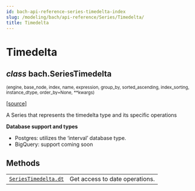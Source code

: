 ```yaml
---
id: bach-api-reference-series-timedelta-index
slug: /modeling/bach/api-reference/Series/Timedelta/
title: Timedelta
---
```


# Timedelta

<div className="class">

## <span className="type-annotation"><em>class</em></span> <span className="additional-name">bach.</span><span className="name">SeriesTimedelta</span>

<small className="parameter-list">(<span className="parameter" id="engine">engine</span>, <span className="parameter" id="base_node">base_node</span>, <span className="parameter" id="index">index</span>, <span className="parameter" id="name">name</span>, <span className="parameter" id="expression">expression</span>, <span className="parameter" id="group_by">group_by</span>, <span className="parameter" id="sorted_ascending">sorted_ascending</span>, <span className="parameter" id="index_sorting">index_sorting</span>, <span className="parameter" id="instance_dtype">instance_dtype</span>, <span className="parameter" id="order_by">order_by=None</span>, <span className="parameter" id="**">\*\*kwargs</span>)</small>


&#8203;<span className="view-source">[[source]](https://github.com/objectiv/objectiv-analytics/blob/main/bach/bach/series/series_datetime.py)</span>

<div className="content">

A Series that represents the timedelta type and its specific operations

**Database support and types**

* Postgres: utilizes the ‘interval’ database type.
* BigQuery: support coming soon


</div>


</div>

## Methods

<div className="table-autosummary">

|                                                   |                                                                                                                                                                                                     |
| ------------------------------------------------- | -------------------------------------------------------------------------------------------------------------------------------------------------------------------------------------------------- |
| [`SeriesTimedelta.dt`](/modeling/bach/api-reference/Series/Timedelta/bach.SeriesTimedelta.dt.mdx)                                | Get access to date operations.                                                                                                                                                                      |


</div>
